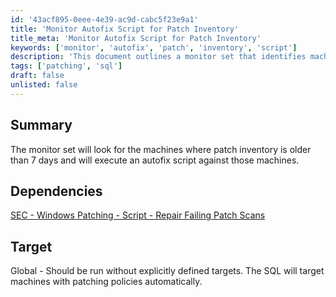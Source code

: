 ```yaml
---
id: '43acf895-0eee-4e39-ac9d-cabc5f23e9a1'
title: 'Monitor Autofix Script for Patch Inventory'
title_meta: 'Monitor Autofix Script for Patch Inventory'
keywords: ['monitor', 'autofix', 'patch', 'inventory', 'script']
description: 'This document outlines a monitor set that identifies machines with patch inventory older than 7 days and executes an autofix script to address the issue. It includes dependencies and target information for implementation.'
tags: ['patching', 'sql']
draft: false
unlisted: false
---
```

## Summary

The monitor set will look for the machines where patch inventory is older than 7 days and will execute an autofix script against those machines.

## Dependencies

[SEC - Windows Patching - Script - Repair Failing Patch Scans](https://proval.itglue.com/DOC-5078775-8918403)

## Target

Global - Should be run without explicitly defined targets. The SQL will target machines with patching policies automatically.













